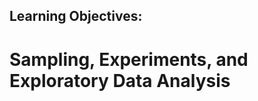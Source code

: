 <!-- General Chapter Structure -->
<!-- - Motivating Problem/Problem Idea/What Data to Try to Collect -->
<!-- - Explanation of what a good model might be (or maybe this goes in with the data to try and collect?) -->
<!-- - EDA to explore and further motivate new topic -->
<!-- - Background needed for the model/inference -->
<!-- - Culmination of intro example -->
<!-- - Second example to put it all together -->
<!-- - Resources for when shit hits the fan -->

<!-- Alternative: -->
<!-- - Define the objective of the experiment -->
<!-- - Select appropriate response variables -->
<!-- - Identify sources of variation -->
<!-- - Choose experimental design -->
<!-- - Perform the test -->
<!-- - Statistically analyze the data -->
<!-- - Draw conclusions -->

Learning Objectives: 
- 

# Sampling, Experiments, and Exploratory Data Analysis{#sampling}






<!-- - Frame still with question of interest.  Maybe pilot study or study where we mainly care about summary stats.
 - How does data look in the wild and how do we deal with it in the wild.  How could it be modeled via distributions?  Sample representing the larger group.
 - Not too much math here, save that for later mostly.
 - Simulation/Randomization based hypothesis testing. 
. 
.
Thoughts:
Inference ideas - pop, sample, etc.
how we get our units important
  SRS
Good vs bad sampling and the traits
experiment ideas/fundamentals
  CRD
can do experiment or observational
conclusions to make from those (matrix of things)
.
Sample of Random Variable's realizations, sample distribution vs populaton, modeling ideas
Approx probabilities and quantiles vs theoretical
Summaries of distributions (center, spread, graphs)
.
Components of a research study or maybe the general process of a research study
Things to do before and after data collection
Real vs conceptual populations (finite vs infinite)
-->
